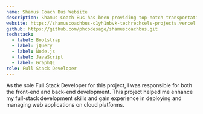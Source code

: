```yaml
---
name: Shamus Coach Bus Website
description: Shamus Coach Bus has been providing top-notch transportation services for over 29 years. Family-owned and operated, they bring a personal touch with industry knowledge and experience to ensure comfortable and luxurious travel accommodations for groups and destinations.
website: https://shamuscoachbus-c1yh1nbvk-techrechcels-projects.vercel.app/
github: https://github.com/phcodesage/shamuscoachbus.git
techstack:
  - label: Bootstrap
  - label: jQuery
  - label: Node.js
  - label: JavaScript
  - label: GraphQL
role: Full Stack Developer
---
```

As the sole Full Stack Developer for this project, I was responsible for both the front-end and back-end development. This project helped me enhance my full-stack development skills and gain experience in deploying and managing web applications on cloud platforms.